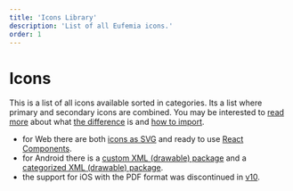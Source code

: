 ```yaml
---
title: 'Icons Library'
description: 'List of all Eufemia icons.'
order: 1
---
```



# Icons

This is a list of all icons available sorted in categories. Its a list where primary and secondary icons are combined. You may be interested to [read more](/icons/details) about what [the difference](/icons/primary) is and [how to import](/icons/secondary#react-example-usage).

- for Web there are both [icons as SVG](https://github.com/dnbexperience/eufemia/tree/main/packages/dnb-eufemia/assets/icons) and ready to use [React Components](/icons/secondary#react-example-usage).
- for Android there is a [custom XML (drawable) package](https://github.com/dnbexperience/eufemia/tree/main/packages/dnb-eufemia/assets/icons/eufemia-icons-xml.tgz) and a [categorized XML (drawable) package](https://github.com/dnbexperience/eufemia/tree/main/packages/dnb-eufemia/assets/icons/eufemia-icons-xml-categorized.tgz).
- the support for iOS with the PDF format was discontinued in [v10](/uilib/about-the-lib/releases/eufemia/v10-info/).

<ListAllIcons groupBy="category" />
